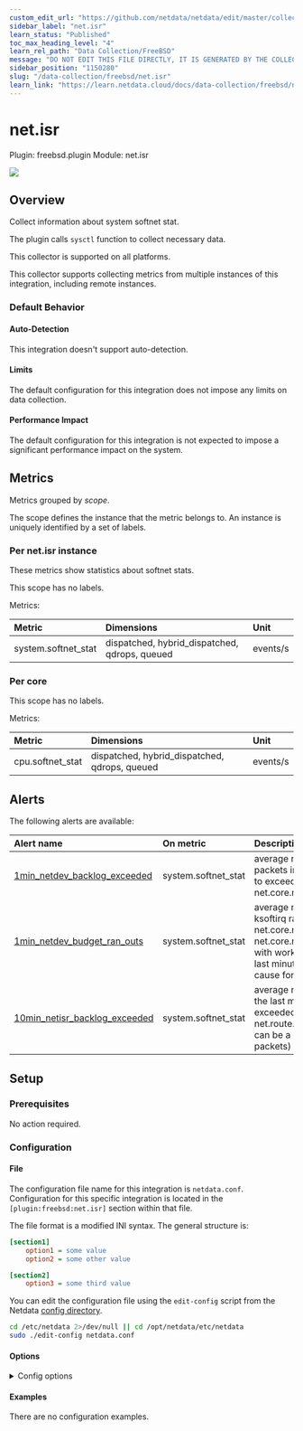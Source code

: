 ```yaml
---
custom_edit_url: "https://github.com/netdata/netdata/edit/master/collectors/freebsd.plugin/metadata.yaml"
sidebar_label: "net.isr"
learn_status: "Published"
toc_max_heading_level: "4"
learn_rel_path: "Data Collection/FreeBSD"
message: "DO NOT EDIT THIS FILE DIRECTLY, IT IS GENERATED BY THE COLLECTOR'S metadata.yaml FILE"
sidebar_position: "1150280"
slug: "/data-collection/freebsd/net.isr"
learn_link: "https://learn.netdata.cloud/docs/data-collection/freebsd/net.isr"
---
```



# net.isr

Plugin: freebsd.plugin
Module: net.isr

<img src="https://img.shields.io/badge/maintained%20by-Netdata-%2300ab44" />

## Overview

Collect information about system softnet stat.

The plugin calls `sysctl` function to collect necessary data.

This collector is supported on all platforms.

This collector supports collecting metrics from multiple instances of this integration, including remote instances.


### Default Behavior

#### Auto-Detection

This integration doesn't support auto-detection.

#### Limits

The default configuration for this integration does not impose any limits on data collection.

#### Performance Impact

The default configuration for this integration is not expected to impose a significant performance impact on the system.


## Metrics

Metrics grouped by *scope*.

The scope defines the instance that the metric belongs to. An instance is uniquely identified by a set of labels.



### Per net.isr instance

These metrics show statistics about softnet stats.

This scope has no labels.

Metrics:

| Metric | Dimensions | Unit |
|:------|:----------|:----|
| system.softnet_stat | dispatched, hybrid_dispatched, qdrops, queued | events/s |

### Per core



This scope has no labels.

Metrics:

| Metric | Dimensions | Unit |
|:------|:----------|:----|
| cpu.softnet_stat | dispatched, hybrid_dispatched, qdrops, queued | events/s |



## Alerts


The following alerts are available:

| Alert name  | On metric | Description |
|:------------|:----------|:------------|
| [ 1min_netdev_backlog_exceeded ](https://github.com/netdata/netdata/blob/master/health/health.d/softnet.conf) | system.softnet_stat | average number of dropped packets in the last minute due to exceeded net.core.netdev_max_backlog |
| [ 1min_netdev_budget_ran_outs ](https://github.com/netdata/netdata/blob/master/health/health.d/softnet.conf) | system.softnet_stat | average number of times ksoftirq ran out of sysctl net.core.netdev_budget or net.core.netdev_budget_usecs with work remaining over the last minute (this can be a cause for dropped packets) |
| [ 10min_netisr_backlog_exceeded ](https://github.com/netdata/netdata/blob/master/health/health.d/softnet.conf) | system.softnet_stat | average number of drops in the last minute due to exceeded sysctl net.route.netisr_maxqlen (this can be a cause for dropped packets) |


## Setup

### Prerequisites

No action required.

### Configuration

#### File

The configuration file name for this integration is `netdata.conf`.
Configuration for this specific integration is located in the `[plugin:freebsd:net.isr]` section within that file.

The file format is a modified INI syntax. The general structure is:

```ini
[section1]
    option1 = some value
    option2 = some other value

[section2]
    option3 = some third value
```
You can edit the configuration file using the `edit-config` script from the
Netdata [config directory](/docs/configuring/configuration#the-netdata-config-directory).

```bash
cd /etc/netdata 2>/dev/null || cd /opt/netdata/etc/netdata
sudo ./edit-config netdata.conf
```
#### Options



<details><summary>Config options</summary>

| Name | Description | Default | Required |
|:----|:-----------|:-------|:--------:|
| netisr | Enable or disable general vision about softnet stat metrics. | yes | False |
| netisr per core | Enable or disable softnet stat metric per core. | yes | False |

</details>

#### Examples
There are no configuration examples.


